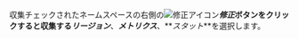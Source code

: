収集チェックされたネームスペースの右側の![修正アイコン](/img/ico-edit.svg)**_修正_**ボタンをクリックすると収集する**_リージョン_**、**_メトリクス_**、**_スタット_**を選択します。
